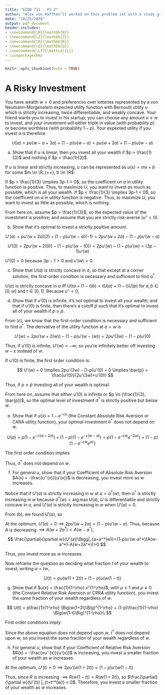 ```yaml
---
title: "ECON 711 - PS 7"
author: "Alex von Hafften^[I worked on this problem set with a study group of Michael Nattinger, Andrew Smith, Tyler Welch, and Ryan Mather. I also discussed problems with Emily Case, Sarah Bass, and Danny Edgel.]"
date: "10/25/2020"
output: pdf_document
header-includes:
- \newcommand{\N}{\mathbb{N}}
- \newcommand{\Z}{\mathbb{Z}}
- \newcommand{\R}{\mathbb{R}}
- \newcommand{\Q}{\mathbb{Q}}
- \newcommand{\Lf}{\mathcal{L}}
- \usepackage{bm}
---
```


```r
knitr::opts_chunk$set(echo = TRUE)
```

# A Risky Investment

You have wealth $w > 0$ and preferences over lotteries represented by a von Neumann-Morgenstern expected utility function with Bernoulli utility $u$ which is strictly increasing, twice differentiable, and weakly concave.  Your friend wants you to invest in his startup; you can choose any amount $a \le w$ to invest, and your investment will either triple in value (with probability $p$) or become worthless (with probability $1-p$).  Your expected utility if you invest $a$ is therefore

$$
U(a) = pu(w-a+3a) + (1-p)u(w-a) = pu(w+2a) + (1-p)u(w-a)
$$

(a) Show that if $u$ is linear, then you invest all your wealth if $p > \frac{1}{3}$ and nothing if $p < \frac{1}{3}$.

If $u$ is linear and strictly increasing, $u$ can be represented as $u(x) = mx+b$ for some $m \in \R_{++}, b \in \R$:

\begin{align*}
U(a) 
&= pu(w+2a) + (1-p)u(w-a) \\
&= p(m(w+2a)+b) + (1-p)(m(w-a)+b) \\
&= pwm + 2pam + pb + wm - pwm - am + pam + b - pb \\
&= (3p - 1)ma + mw + b \\
\end{align*}

If $p > \frac{1}{3} \implies 3p-1 > 0$, so the coefficent on $a$ in utility function is positive. Thus, to maximize $U$, you want to invest as much as possible, which is all your wealth.  If $p < \frac{1}{3} \implies 3p-1 < 0$, so the coefficent on $a$ in utility function is negative. Thus, to maximize $U$, you want to invest as little as possible, which is nothing.

From here on, assume $p > \frac{1}{3}$, so the expected value of the investment is positive; and assume that you are strictly risk-averse ($u''< 0$).

(b) Show that it's optimal to invest a strictly positive amount.\footnote{You can do this by showing that $U'(0)>0$ - the marginal expected utility of increasing $a$ is positive when $a=0$.}

$$
U'(a) = pu'(w+2a)(2) + (1-p)u'(w-a)(-1) = 2pu'(w+2a) - (1-p)u'(w-a)
$$

$$
U'(0) = 2pu'(w+2(0)) - (1-p)u'(w-(0)) = 2pu'(w) - (1-p)u'(w) = (3p-1)u'(w)
$$

$U'(0) > 0$ because $3p-1 > 0$ and $u'(w) > 0$.

\pagebreak

(c) Show that $U(a)$ is strictly concave in $a$, so that except at a corner solution, the first-order condition is necessary and sufficient to find $a^*$.

$U(a)$ is strictly concave in $a$ iff $U(ta+(1-t)b) < tU(a)+(1-t)U(b)$ for $a, b \in [0, w]$ and $t \in [0, 1]$.  Because $u'' < 0$,

\begin{align*}
U(ta+(1-t)b) 
&= pu(w + 2(ta + (1-t)b)) + (1-p)u(w-(ta+(1-t)b)) \\
&= pu(t(w + 2a) + (1-t)(w + 2b)) + (1-p)u(t(w-a)+(1-t)(w-b)) \\
&< p(tu(w + 2a) + (1-t)u(w + 2b)) + (1-p)(tu(w-a)+(1-t)u(w-b)) \\
&= t ( pu(w + 2a) +(1-p) u(w-a)) + (1-t)(pu(w + 2b) + (1-p)u(w-b)) \\
&= t U(a) + (1-t)U(b)
\end{align*}

(d) Show that if $u'(0)$ is infinite, it's not optimal to invest all your wealth; and that if $u'(0)$ is finite, then there's a cutoff $\bar{p}$ such that it's optimal to invest all of your wealth if $p \ge \bar{p}$.

From (c), we know that the first-order condition is necessary and sufficient to find $a^*$.  The derivative of the utility function at $a=w$ is

$$
U'(w) = 2pu'(w+2(w)) - (1-p)u'(w-(w)) = 2pu'(3w) - (1-p)u'(0) 
$$

Thus, if $u'(0)$ is infinite, $U'(w) = -\infty$, so you're infinitely better off investing $w - \varepsilon$ instead of $w$.

If $u'(0)$ is finite, the first order condition is:

$$
U'(w) = 0 \implies 2pu'(3w) - (1-p)u'(0) = 0 \implies \bar{p} = \frac{u'(0)}{2u'(3w)+u'(0)}
$$

Thus, if $p \ge \bar{p}$ investing all of your wealth is optimal.

From here on, assume that either $u'(0)$ is infinite or $p \in (\frac{1}{3}, \bar{p})$, so the optimal level of investment $a^*$ is strictly positive but below $w$.

(e) Show that if $u(x) = 1 - e^{-cx}$ (the Constant Absolute Risk Aversion or CARA utility function), your optimal investment $a^*$ does not depend on $w$.

$$
U(a) = p(1 - e^{-c(w+2a)}) + (1-p)(1 - e^{-c(w-a)}) = p(1 - e^{-cw}e^{-2ac}) + (1-p)(1 - e^{-cw}e^{ac})
$$

The first order condition implies

\begin{align*}
U'(a) &= 0 \\
\implies  p(- e^{-cw}e^{-2ac}(-2c)) + (1-p)(- e^{-cw}e^{ac}(c)) &= 0 \\
\implies  2pe^{-2ac} &= (1-p)e^{ac} \\
\implies  a^* &= \frac{3c\ln(1-p)}{\ln(2p)}
\end{align*}

Thus, $a^*$ does not depend on $w$.

\pagebreak

(f) For general $u$, show that if your Coefficient of Absolute Risk Aversion $A(x) = -\frac{u''(x)}{u'(x)}$ is decreasing, you invest more as $w$ increases.

Notice that if $U'(a)$ is strictly increasing in $w$ at $a=a^*(w)$, then $a^*$ is strictly increasing in $w$ because $a^*(w) = \arg\max U(a)$, $U$ is differentiable and strictly concave in $a$, and $U'(a)$ is strictly increasing in $w$ when $U'(a)=0$.

From (b), we found $U'(a)$, so

\begin{align*}
\frac{\partial}{\partial w}(U'(a)) 
&= 2pu''(w+2a) - (1-p)u''(w-a) \\
&= -2pu'(w+2a)\Bigg(- \frac{u''(w+2a)}{u'(w+2a)}\Bigg) + (1-p)u'(w-a)\Bigg(-\frac{u''(w-a)}{u'(w-a)}\Bigg) \\
&= -2pu'(w+2a)A(w+2a) + (1-p)u'(w-a)A(w-a)
\end{align*}

At the optimum, $U'(a) = 0 \implies 2pu'(w+2a) = (1-p)u'(w-a)$. Thus, because $A$ is decreasing $\implies A(w+2a^*)<A(w-a^*)$,

$$
\frac{\partial}{\partial w}(U'(a))\Bigg|_{a=a^*(w)}=(1-p)u'(w-a^*)(A(w-a^*)-A(w+2a^*))>0
$$

Thus, you invest more as $w$ increases.

Now reframe the question as deciding what fraction $t$ of your wealth to invest; writing $a = tw$,

$$
U(t) = pu(w(1+2t)) + (1-p)u(w(1-t))
$$

(g) Show that if $u(x) = \frac{1}{1-\rho} x^{1-\rho}$, with $\rho \le 1$ and $\rho \neq 0$ (the Constant Relative Risk Aversion or CRRA utility function), you invest the same fraction of your wealth regardless of $w$.

$$
U(t) = p\frac{1}{1-\rho} \Big(w(1+2t)\Big)^{1-\rho} + (1-p)\frac{1}{1-\rho} \Big(w(1-t)\Big)^{1-\rho}\\
$$

First order conditions imply:

\begin{align*}
U'(t) &= 0 \\
\implies p\frac{1-\rho}{1-\rho} \Big(w(1+2t)\Big)^{-\rho}(2w) + (1-p)\frac{1-\rho}{1-\rho} \Big(w(1-t)\Big)^{-\rho} (-w) &= 0\\
2wp \Big(w(1+2t)\Big)^{-\rho}  -w(1-p) \Big(w(1-t)\Big)^{-\rho} &= 0\\
\implies 2 p (1+2t)^{-\rho} -(1-p) (1-t)^{-\rho} &= 0\\
\end{align*}

Since the above equation does not depend upon $w$, $t^*$ does not depend upon $w$, so you invest the same fraction of your wealth regardless of $w$.

\pagebreak

(h) For general $u$, show that if your Coefficient of Relative Risk Aversion $R(x) = -\frac{xu''(x)}{u'(x)}$ is increasing, you invest a smaller fraction of your wealth as $w$ increases.

\begin{align*}
U'(t) &= 2wpu'(w(1+2t)) + (1-p)u'(w(1-t))(-w) \\
&=2wpu'(w(1+2t)) - w(1-p)u'(w(1-t)) \\
\frac{\partial}{\partial w}(U'(t)) &= 2pu'(w(1+2t)) + 2wpu''(w(1+2t))(1+2t) \\
&- (1-p)u'(w(1-t)) - w(1-p)u''(w(1-t))(1-t)\\
\end{align*}

At the optimum, $U'(t) = 0 \implies 2pu'(w(1+2t)) = (1-p)u'(w(1-t))$

\begin{align*}
\frac{\partial}{\partial w}(U'(t)) \Bigg|_{t=t^*(w)} 
&= 2wpu''(w(1+2t))(1+2t) - w(1-p)u''(w(1-t))(1-t)\\
&= -2pu'(w(1+2t))\Bigg(-w(1+2t)\frac{u''(w(1+2t))}{u'(w(1+2t))}\Bigg) \\
&+ (1-p)u'(w(1-t))\Bigg(-w(1-t)\frac{u''(w(1-t))(1-t)}{u'(w(1-t))(1-t)}\Bigg)\\
&= -2pu'(w(1+2t))R(w(1+2t)) + (1-p)u'(w(1-t))R(w(1-t))\\
&= 2pu'(w(1+2t))(R(w(1-t)) - R(w(1+2t)))
\end{align*}

Thus, since $R$ is increasing $\implies R(w(1-t)) < R(w(1+2t))$, so $\frac{\partial}{\partial w}(U'(t)) |_{t=t^*(w)} < 0$. Therefore, you invest a smaller fraction of your wealth as $w$ increases.